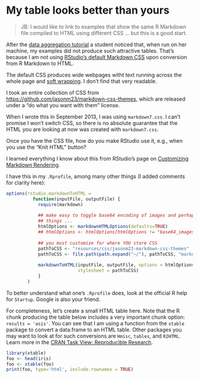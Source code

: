 My table looks better than yours
========================================================

> JB: I would like to link to examples that show the same R Markdown file compiled to HTML using different CSS ... but this is a good start.

After the [data aggregation tutorial](http://www.stat.ubc.ca/~jenny/STAT545A/block04_dataAggregation.html) a student noticed that, when run on her machine, my examples did not produce such attractive tables. That's because I am not using [RStudio's default Markdown CSS](https://github.com/rstudio/markdown/blob/master/inst/resources/markdown.css) upon conversion from R Markdown to HTML.

The default CSS produces wide webpages witht text running across the whole page and [soft wrapping](http://en.wikipedia.org/wiki/Word_wrap). I don't find that very readable.

I took an entire collection of CSS from <https://github.com/jasonm23/markdown-css-themes>, which are released under a "do what you want with them" license.

When I wrote this in September 2013, I was using `markdown7.css`. I can't promise I won't switch CSS, so there is no absolute guarantee that the HTML you are looking at now was created with `markdown7.css`.

Once you have the CSS file, how do you make RStudio use it, e.g., when you use the "Knit HTML" button?

I learned everything I know about this from RStudio's page on [Customizing Markdown Rendering](http://www.rstudio.com/ide/docs/authoring/markdown_custom_rendering).

I have this in my `.Rprofile`, among many other things (I added comments for clarity here):
```r
options(rstudio.markdownToHTML =
          function(inputFile, outputFile) {
            require(markdown)
            
            ## make easy to toggle base64 encoding of images and perhaps other
            ## things ...
            htmlOptions <- markdownHTMLOptions(defaults=TRUE)
            ## htmlOptions <- htmlOptions[htmlOptions != "base64_images"]
            
            ## you must customize for where YOU store CSS
            pathToCSS <- "resources/css/jasonm23-markdown-css-themes"
            pathToCSS <- file.path(path.expand("~/"), pathToCSS, "markdown7.css")
            
            markdownToHTML(inputFile, outputFile, options = htmlOptions,
                           stylesheet = pathToCSS)
            }
        )
```

To better understand what one's `.Rprofile` does, look at the official R help for `Startup`. Google is also your friend.

For completeness, let's create a small HTML table here. Note that the R chunk producing the table below includes a very important chunk option: `results = 'asis'`. You can see that I am using a function from the `xtable` package to convert a data.frame to an HTML table. Other packages you may want to look at for such conversions are `Hmisc`, `tables`, and `R2HTML`. Learn more in the [CRAN Task View: Reproducible Research](http://cran.r-project.org/web/views/ReproducibleResearch.html).

```r
library(xtable)
foo <- head(iris)
foo <- xtable(foo)
print(foo, type='html', include.rownames = TRUE)
```

